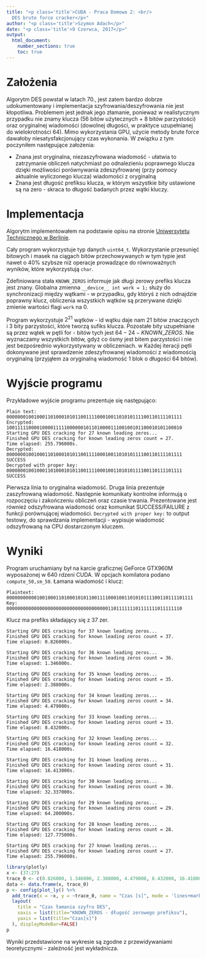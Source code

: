 ```yaml
---
title: "<p class='title'>CUDA - Praca Domowa 2: <br/>
  DES brute force cracker</p>"
author: "<p class='title'>Szymon Adach</p>"
date: "<p class='title'>9 Czerwca, 2017</p>"
output: 
  html_document:
    number_sections: true
    toc: true
---
```

<style>
  .title {
    text-align: center;
    fontsize: 150%;
  }
</style>

# Założenia
Algorytm DES powstał w latach 70., jest zatem bardzo dobrze udokumentowany i implementacja szyfrowania/deszyfrowania nie jest kłopotliwa. Problemem jest jednak jego złamanie, ponieważ w realistycznym przypadku nie znamy klucza (56 bitów użytecznych + 8 bitów parzystości) oraz oryginalnej  wiadomości (dowolnej długości, w praktyce uzupełnianej do wielokrotności 64). Mimo wykorzystania GPU, użycie metody brute force dawałoby niesatysfakcjonujący czas wykonania. W związku z tym poczyniłem następujące założenia:

* Znana jest oryginalna, niezaszyfrowana wiadomość - ułatwia to zatrzymanie obliczeń natychmiast po odnalezieniu poprawnego klucza dzięki możliwości porównywania zdeszyfrowanej (przy pomocy aktualnie wyliczonego klucza) wiadomości z oryginalną
* Znana jest długość prefiksu klucza, w którym wszystkie bity ustawione są na zero - skraca to długość badanych przez wątki kluczy.

# Implementacja 
Algorytm implementowałem na podstawie opisu na stronie [Uniwersytetu Technicznego w Berlinie](http://page.math.tu-berlin.de/~kant/teaching/hess/krypto-ws2006/des.htm).

Cały program wykorzystuje typ danych `uint64_t`. Wykorzystanie przesunięć bitowych i masek na ciągach bitów przechowywanych w tym typie jest nawet o 40% szybsze niż operacje prowadzące do równoważnych wyników, które wykorzystują `char`. 

Zdefiniowana stała `KNOWN_ZEROS` informuje jak długi zerowy prefiks klucza jest znany. Globalna zmienna `__device__ int work = 1;` służy do synchronizacji między wątkami - w przypadku, gdy któryś z nich odnajdzie poprawny klucz, obliczenia wszystkich wątków są przerywane dzięki zmienie wartości flagi `work` na 0.

Program wykorzystuje $2^{21}$ wątków - id wątku daje nam 21 bitów znaczących i 3 bity parzystości, które tworzą sufiks klucza. Pozostałe bity uzupełniane są przez wątek w pętli for - bitów tych jest $64-24-KNOWN\_ZEROS$. Nie wyznaczamy wszystkich bitów, gdyż co ósmy jest bitem parzystości i nie jest bezpośrednio wykorzystywany w obliczeniach. w Każdej iteracji pętli dokonywane jest sprawdzenie zdeszyfrowanej wiadomości z wiadomością oryginalną (przyjąłem za oryginalną wiadomość 1 blok o długości 64 bitów).

# Wyjście programu

Przykładowe wyjście programu prezentuje się następująco:

```
Plain text:
0000000100100011010001010110011110001001101010111100110111101111
Encrypted:
1001111100001000011111000000101101000011100100101100010101100010
Starting GPU DES cracking for 27 known leading zeros...
Finished GPU DES cracking for known leading zeros count = 27.
Time elapsed: 255.796000s.
Decrypted:
0000000100100011010001010110011110001001101010111100110111101111
SUCCESS
Decrypted with proper key:
0000000100100011010001010110011110001001101010111100110111101111
SUCCESS
```
Pierwsza linia to oryginalna wiadomość. Druga linia prezentuje zaszyfrowaną wiadomość. Następnie komunikaty kontrolne informują o rozpoczęciu i zakończeniu obliczeń oraz czasie trwania. Prezentowane jest również odszyfrowana wiadomość oraz komunikat SUCCESS/FAILURE z funkcji porównującej wiadomości. `Decrypted with proper key:` to output testowy, do sprawdzania implementacji - wypisuje wiadomość odszyfrowaną na CPU dostarczonym kluczem.

# Wyniki 
Program uruchamiany był na karcie graficznej GeForce GTX960M wyposażonej w 640 rdzeni CUDA. W opcjach komilatora podano `compute_50,sm_50`. Łamana wiadomość i klucz:
```
Plaintext: 00000000000100100011010001010110011110001001101010111100110111101111
Key:       0000000000000000000000000000000000000110111111101111111011111110
```
Klucz ma prefiks składający się z 37 zer.

```
Starting GPU DES cracking for 37 known leading zeros...
Finished GPU DES cracking for known leading zeros count = 37.
Time elapsed: 0.826000s. 
```

```
Starting GPU DES cracking for 36 known leading zeros... 
Finished GPU DES cracking for known leading zeros count = 36.
Time elapsed: 1.346000s.
```

```
Starting GPU DES cracking for 35 known leading zeros...
Finished GPU DES cracking for known leading zeros count = 35.
Time elapsed: 2.388000s.
```

```
Starting GPU DES cracking for 34 known leading zeros...
Finished GPU DES cracking for known leading zeros count = 34.
Time elapsed: 4.479000s.
```

```
Starting GPU DES cracking for 33 known leading zeros...
Finished GPU DES cracking for known leading zeros count = 33.
Time elapsed: 8.432000s.
```

```
Starting GPU DES cracking for 32 known leading zeros...
Finished GPU DES cracking for known leading zeros count = 32.
Time elapsed: 16.418000s.
```

```
Starting GPU DES cracking for 31 known leading zeros...
Finished GPU DES cracking for known leading zeros count = 31.
Time elapsed: 16.413000s.
```

```
Starting GPU DES cracking for 30 known leading zeros...
Finished GPU DES cracking for known leading zeros count = 30.
Time elapsed: 32.337000s.
```

```
Starting GPU DES cracking for 29 known leading zeros...
Finished GPU DES cracking for known leading zeros count = 29.
Time elapsed: 64.200000s.
```

```
Starting GPU DES cracking for 28 known leading zeros...
Finished GPU DES cracking for known leading zeros count = 28.
Time elapsed: 127.775000s.
```

```
Starting GPU DES cracking for 27 known leading zeros...
Finished GPU DES cracking for known leading zeros count = 27.
Time elapsed: 255.796000s.
```

```r
library(plotly)
x <- (37:27)
trace_0 <- c(0.826000, 1.346000, 2.388000, 4.479000, 8.432000, 16.418000, 16.413000, 32.337000, 64.200000, 127.775000, 255.796000)
data <- data.frame(x, trace_0)
p <- config(plot_ly() %>%
  add_trace(x = ~x, y = ~trace_0, name = "Czas [s]", mode = 'lines+markers', line = list(width = 0.45,dash='dot')) %>%
  layout(
    title = "Czas łamania szyfru DES",
    xaxis = list(title="KNOWN_ZEROS - długość zerowego prefiksu"),
    yaxis = list(title="Czas[s]")
  ), displayModeBar=FALSE)
p
```

Wyniki przedstawione na wykresie są zgodne z przewidywaniami teoretycznymi - zależność jest wykładnicza.